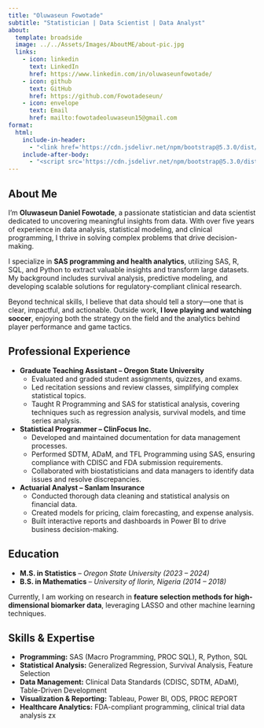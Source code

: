 ```yaml
---
title: "Oluwaseun Fowotade"
subtitle: "Statistician | Data Scientist | Data Analyst"
about:
  template: broadside
  image: ../../Assets/Images/AboutME/about-pic.jpg
  links:
    - icon: linkedin
      text: LinkedIn
      href: https://www.linkedin.com/in/oluwaseunfowotade/
    - icon: github
      text: GitHub
      href: https://github.com/Fowotadeseun/
    - icon: envelope
      text: Email
      href: mailto:fowotadeoluwaseun15@gmail.com
format:
  html:
    include-in-header: 
      - "<link href='https://cdn.jsdelivr.net/npm/bootstrap@5.3.0/dist/css/bootstrap.min.css' rel='stylesheet'/>"
    include-after-body:
      - "<script src='https://cdn.jsdelivr.net/npm/bootstrap@5.3.0/dist/js/bootstrap.bundle.min.js'></script>"
---
```


## About Me

I’m **Oluwaseun Daniel Fowotade**, a passionate statistician and data scientist dedicated to uncovering meaningful insights from data. With over five years of experience in data analysis, statistical modeling, and clinical programming, I thrive in solving complex problems that drive decision-making.

I specialize in **SAS programming and health analytics**, utilizing SAS, R, SQL, and Python to extract valuable insights and transform large datasets. My background includes survival analysis, predictive modeling, and developing scalable solutions for regulatory-compliant clinical research.

Beyond technical skills, I believe that data should tell a story—one that is clear, impactful, and actionable. Outside work, **I love playing and watching soccer**, enjoying both the strategy on the field and the analytics behind player performance and game tactics.

## Professional Experience

-   **Graduate Teaching Assistant – Oregon State University**
    -   Evaluated and graded student assignments, quizzes, and exams.
    -   Led recitation sessions and review classes, simplifying complex statistical topics.
    -   Taught R Programming and SAS for statistical analysis, covering techniques such as regression analysis, survival models, and time series analysis.
-   **Statistical Programmer – ClinFocus Inc.**
    -   Developed and maintained documentation for data management processes.
    -   Performed SDTM, ADaM, and TFL Programming using SAS, ensuring compliance with CDISC and FDA submission requirements.
    -   Collaborated with biostatisticians and data managers to identify data issues and resolve discrepancies.
-   **Actuarial Analyst – Sanlam Insurance**
    -   Conducted thorough data cleaning and statistical analysis on financial data.
    -   Created models for pricing, claim forecasting, and expense analysis.
    -   Built interactive reports and dashboards in Power BI to drive business decision-making.

## Education

-   **M.S. in Statistics** – *Oregon State University* *(2023 – 2024)*
-   **B.S. in Mathematics** – *University of Ilorin, Nigeria* *(2014 – 2018)*

Currently, I am working on research in **feature selection methods for high-dimensional biomarker data**, leveraging LASSO and other machine learning techniques.

## Skills & Expertise

-   **Programming:** SAS (Macro Programming, PROC SQL), R, Python, SQL\
-   **Statistical Analysis:** Generalized Regression, Survival Analysis, Feature Selection\
-   **Data Management:** Clinical Data Standards (CDISC, SDTM, ADaM), Table-Driven Development\
-   **Visualization & Reporting:** Tableau, Power BI, ODS, PROC REPORT\
-   **Healthcare Analytics:** FDA-compliant programming, clinical trial data analysis
zx